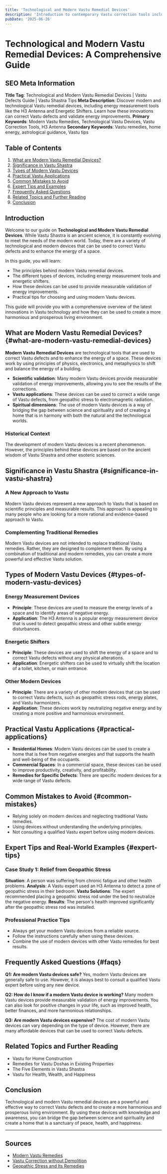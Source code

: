 ```yaml
---
title: 'Technological and Modern Vastu Remedial Devices'
description: 'Introduction to contemporary Vastu correction tools including energy measurement devices like the H3 Antenna, Energetic Shifters for virtual correction of misplaced elements, and other modern innovations that provide measurable validation of energy improvements before and after remedial interventions.'
pubDate: '2025-06-26'
---
```


# Technological and Modern Vastu Remedial Devices: A Comprehensive Guide

## SEO Meta Information
**Title Tag**: Technological and Modern Vastu Remedial Devices | Vastu Defects Guide | Vastu Shastra Tips
**Meta Description**: Discover modern and technological Vastu remedial devices, including energy measurement tools like the H3 Antenna and Energetic Shifters. Learn how these innovations can correct Vastu defects and validate energy improvements.
**Primary Keywords**: Modern Vastu Remedies, Technological Vastu Devices, Vastu Correction Tools, H3 Antenna
**Secondary Keywords**: Vastu remedies, home energy, astrological guidance, Vastu tips

## Table of Contents
1. [What are Modern Vastu Remedial Devices?](#what-are-modern-vastu-remedial-devices)
2. [Significance in Vastu Shastra](#significance-in-vastu-shastra)
3. [Types of Modern Vastu Devices](#types-of-modern-vastu-devices)
4. [Practical Vastu Applications](#practical-applications)
5. [Common Mistakes to Avoid](#common-mistakes)
6. [Expert Tips and Examples](#expert-tips)
7. [Frequently Asked Questions](#faqs)
8. [Related Topics and Further Reading](#related-topics)
9. [Conclusion](#conclusion)

## Introduction

Welcome to our guide on **Technological and Modern Vastu Remedial Devices**. While Vastu Shastra is an ancient science, it is constantly evolving to meet the needs of the modern world. Today, there are a variety of technological and modern devices that can be used to correct Vastu defects and to enhance the energy of a space.

In this guide, you will learn:
- The principles behind modern Vastu remedial devices.
- The different types of devices, including energy measurement tools and energetic shifters.
- How these devices can be used to provide measurable validation of energy improvements.
- Practical tips for choosing and using modern Vastu devices.

This guide will provide you with a comprehensive overview of the latest innovations in Vastu technology and how they can be used to create a more harmonious and prosperous living environment.

## What are Modern Vastu Remedial Devices? {#what-are-modern-vastu-remedial-devices}

**Modern Vastu Remedial Devices** are technological tools that are used to correct Vastu defects and to enhance the energy of a space. These devices work by using principles of physics, electronics, and metaphysics to shift and balance the energy of a building.

- **Scientific validation**: Many modern Vastu devices provide measurable validation of energy improvements, allowing you to see the results of the corrections.
- **Vastu applications**: These devices can be used to correct a wide range of Vastu defects, from geopathic stress to electromagnetic radiation.
- **Spiritual dimensions**: The use of modern Vastu devices is a way of bridging the gap between science and spirituality and of creating a home that is in harmony with both the natural and the technological worlds.

### Historical Context

The development of modern Vastu devices is a recent phenomenon. However, the principles behind these devices are based on the ancient wisdom of Vastu Shastra and other esoteric sciences.

## Significance in Vastu Shastra {#significance-in-vastu-shastra}

### A New Approach to Vastu

Modern Vastu devices represent a new approach to Vastu that is based on scientific principles and measurable results. This approach is appealing to many people who are looking for a more rational and evidence-based approach to Vastu.

### Complementing Traditional Remedies

Modern Vastu devices are not intended to replace traditional Vastu remedies. Rather, they are designed to complement them. By using a combination of traditional and modern remedies, you can create a more powerful and effective Vastu solution.

## Types of Modern Vastu Devices {#types-of-modern-vastu-devices}

### Energy Measurement Devices

- **Principle**: These devices are used to measure the energy levels of a space and to identify areas of negative energy.
- **Application**: The H3 Antenna is a popular energy measurement device that is used to detect geopathic stress and other subtle energy disturbances.

### Energetic Shifters

- **Principle**: These devices are used to shift the energy of a space and to correct Vastu defects without any physical alterations.
- **Application**: Energetic shifters can be used to virtually shift the location of a toilet, kitchen, or main entrance.

### Other Modern Devices

- **Principle**: There are a variety of other modern devices that can be used to correct Vastu defects, such as geopathic stress rods, energy plates, and Vastu harmonizers.
- **Application**: These devices work by neutralizing negative energy and by creating a more positive and harmonious environment.

## Practical Vastu Applications {#practical-applications}

- **Residential Homes**: Modern Vastu devices can be used to create a home that is free from negative energies and that supports the health and well-being of the occupants.
- **Commercial Spaces**: In a commercial space, these devices can be used to improve productivity, creativity, and profitability.
- **Remedies for Specific Defects**: There are specific modern devices for a wide range of Vastu defects.

## Common Mistakes to Avoid {#common-mistakes}

- Relying solely on modern devices and neglecting traditional Vastu remedies.
- Using devices without understanding the underlying principles.
- Not consulting a qualified Vastu expert before using modern devices.

## Expert Tips and Real-World Examples {#expert-tips}

### Case Study 1: Relief from Geopathic Stress

**Situation**: A person was suffering from chronic fatigue and other health problems.
**Analysis**: A Vastu expert used an H3 Antenna to detect a zone of geopathic stress in their bedroom.
**Vastu Solutions**: The expert recommended placing a geopathic stress rod under the bed to neutralize the negative energy.
**Results**: The person's health improved significantly after the geopathic stress rod was installed.

### Professional Practice Tips

- Always get your modern Vastu devices from a reliable source.
- Follow the instructions carefully when using these devices.
- Combine the use of modern devices with other Vastu remedies for best results.

## Frequently Asked Questions {#faqs}

**Q1: Are modern Vastu devices safe?**
Yes, modern Vastu devices are generally safe to use. However, it is always best to consult a qualified Vastu expert before using any new device.

**Q2: How do I know if a modern Vastu device is working?**
Many modern Vastu devices provide measurable validation of energy improvements. You can also look for positive changes in your life, such as improved health, better finances, and more harmonious relationships.

**Q3: Are modern Vastu devices expensive?**
The cost of modern Vastu devices can vary depending on the type of device. However, there are many affordable devices that can be used to correct Vastu defects.

## Related Topics and Further Reading

- Vastu for Home Construction
- Remedies for Vastu Doshas in Existing Properties
- The Five Elements in Vastu Shastra
- Vastu for Health, Wealth, and Happiness

## Conclusion

Technological and modern Vastu remedial devices are a powerful and effective way to correct Vastu defects and to create a more harmonious and prosperous living environment. By using these devices with knowledge and awareness, you can bridge the gap between science and spirituality and create a home that is a sanctuary of peace, health, and happiness.

---

## Sources

- [Modern Vastu Remedies](https://www.vaastushastra.com/modern-vastu-remedies.html)
- [Vastu Correction without Demolition](https://www.vastuplus.com/vastu-correction-without-demolition.html)
- [Geopathic Stress and Its Remedies](https://www.vastu-shastra.com/geopathic-stress.html)